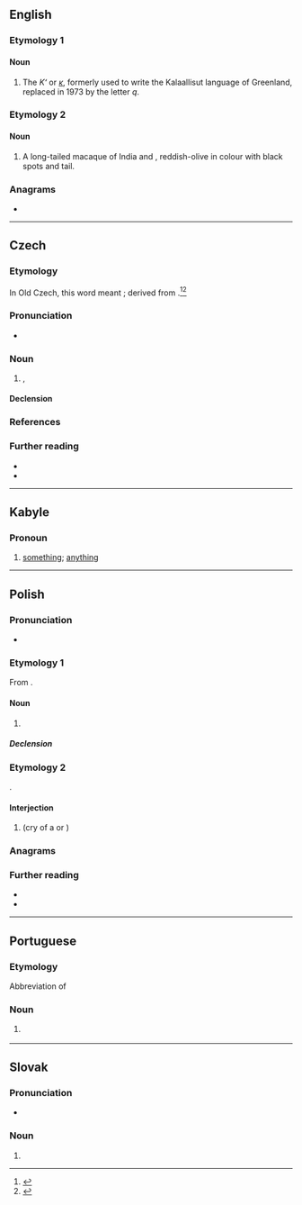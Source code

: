 {{also|Kra|krá|krå|krą}}
==English==

===Etymology 1===

====Noun====
{{en-noun|?}}
{{wikipedia|Kra (letter)}}
# The {{l|en|letter}} ''Κʻ'' or ''[[ĸ]]'', formerly used to write the Kalaallisut language of Greenland, replaced in 1973 by the letter ''q''.

===Etymology 2===

====Noun====
{{en-noun|?}}

# A long-tailed macaque of India and {{l|en|Sumatra}}, reddish-olive in colour with black spots and tail.

===Anagrams===
* {{anagrams|en|a=akr|AKR|Ark|Ark.|KAR|RAK|RKA|ark|kar}}

----

==Czech==

===Etymology===
In Old Czech, this word meant {{m-g|a piece of rock or other material}}; derived from {{inh|cs|sla-pro|*jьkra|t=roe; calf of leg}}.<ref>{{R:Rejzek 2007}}</ref><ref>{{R:Machek 1968}}</ref>

===Pronunciation===
* {{IPA|cs|/ˈkra/}}

===Noun===
{{cs-noun|g=f}}

# {{l|en|floe}}, {{l|en|iceberg}}

====Declension====
{{cs-decl-noun-auto|f|k|r|a|gp=ker}}

===References===
<references />

===Further reading===
* {{R:PSJC}}
* {{R:SSJC}}

{{c|cs|Ice}}

----

==Kabyle==

===Pronoun===
{{head|kab|pronoun}}
# [[something]]; [[anything]]

----

==Polish==
{{wp|lang=pl}}

===Pronunciation===
* {{pl-IPA}}

===Etymology 1===
From {{inh|pl|sla-pro|*jьkra}}.

====Noun====
{{pl-noun|f}}

# {{l|en|ice floe}}

=====Declension=====
{{pl-decl-noun-f|genp=kier}}

===Etymology 2===
{{onomatopoeic|pl}}.

====Interjection====
{{head|pl|interjection}}

# {{l|en|caw}} (cry of a {{l|en|crow}} or {{l|en|raven}})

===Anagrams===
{{anagrams|pl|akr|kar|rak}}

===Further reading===
* {{R:pl:WSJP}}
* {{R:PWN}}

{{c|pl|Animal sounds|Ice}}

----

==Portuguese==

===Etymology===
Abbreviation of ''{{l|pt|cara}}''

===Noun===
{{pt-noun|m}}

# {{lb|pt|Internet slang}} {{l|en|guy}}
#: {{uxi|pt|O kra [[eh]] [[foda]]!|The guy is awesome!}}

----

==Slovak==

===Pronunciation===
* {{sk-IPA}}

===Noun===
{{head|sk|noun form}}

# {{inflection of|sk|ker||gen|s}}